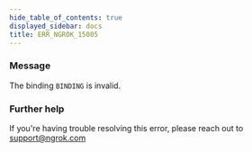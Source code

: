 ```yaml
---
hide_table_of_contents: true
displayed_sidebar: docs
title: ERR_NGROK_15005
---
```




### Message

The binding `BINDING` is invalid.

<ErrorDetails error="err_ngrok_15005" />

### Further help

If you're having trouble resolving this error, please reach out to [support@ngrok.com](mailto:support@ngrok.com?subject=Help%20with%20ERR_NGROK_15005)
